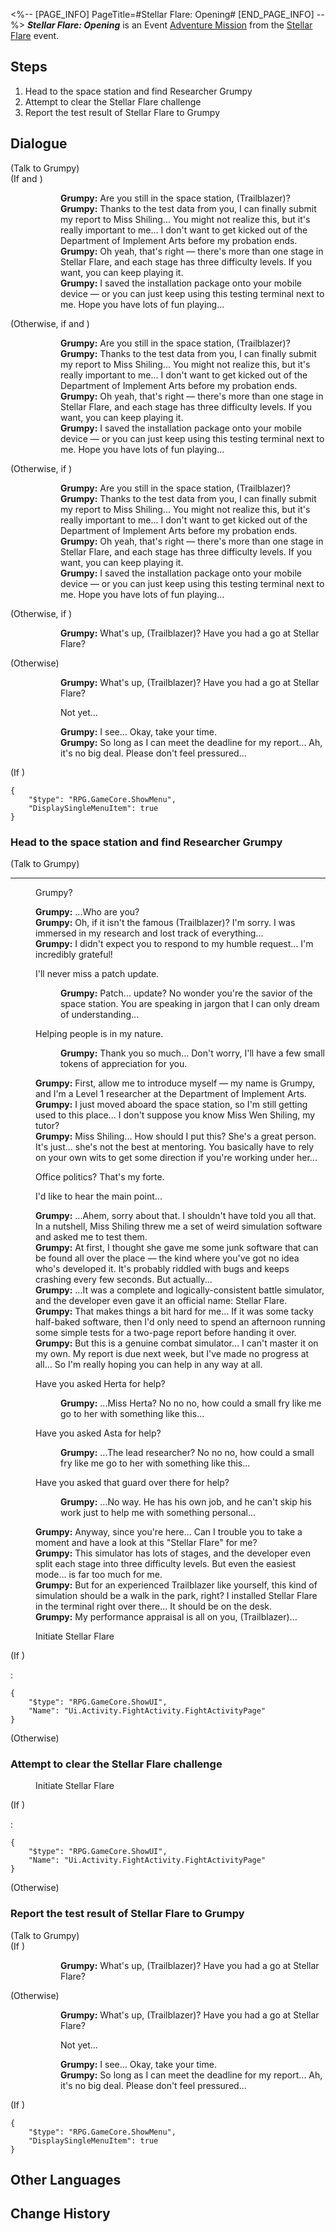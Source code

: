 <%-- [PAGE_INFO]
PageTitle=#Stellar Flare: Opening#
[END_PAGE_INFO] --%>
{{Stub|Dialogue.}}
{{Mission Infobox
|id            = 8000001
|title         = 
|image         = <!--Mission Stellar Flare Opening.png-->
|type          = Adventure
|event_name    = Stellar Flare
|chapter       = 
|requirements  = Reach [[Trailblaze Level]] 21
|summary       = <!--official mission summary from Fate's Atlas-->
|characters    = Grumpy; Trailblazer
|startLocation = [[Herta Space Station]] - [[Master Control Zone]]
|world         = Herta Space Station
|area          = Master Control Zone
|prev          = 
|next          = 
|rewards       = Credit*5,000
}}
'''''Stellar Flare: Opening''''' is an Event [[Adventure Mission]] from the [[Stellar Flare]] event.

==Steps==
# Head to the space station and find Researcher Grumpy
# Attempt to clear the Stellar Flare challenge
# Report the test result of Stellar Flare to Grumpy

<!--
==Gameplay Notes==

--><!--
==Trial Character==

-->
==Dialogue==
{{Stub Dialogue}}

;(Talk to Grumpy)
;(If {{cx}}<!--SubMission Finish: 800000205--> and {{cx}}<!--SubMission Finish: 800000104-->)
::'''Grumpy:''' Are you still in the space station, (Trailblazer)?
::'''Grumpy:''' Thanks to the test data from you, I can finally submit my report to Miss Shiling... You might not realize this, but it's really important to me... I don't want to get kicked out of the Department of Implement Arts before my probation ends.
::'''Grumpy:''' Oh yeah, that's right &mdash; there's more than one stage in Stellar Flare, and each stage has three difficulty levels. If you want, you can keep playing it.
::'''Grumpy:''' I saved the installation package onto your mobile device &mdash; or you can just keep using this testing terminal next to me. Hope you have lots of fun playing...
;(Otherwise, if {{cx}}<!--SubMission Finish: 800000104--> and {{cx}}<!--SubMission Finish: 800000204-->)
::'''Grumpy:''' Are you still in the space station, (Trailblazer)?
::'''Grumpy:''' Thanks to the test data from you, I can finally submit my report to Miss Shiling... You might not realize this, but it's really important to me... I don't want to get kicked out of the Department of Implement Arts before my probation ends.
::'''Grumpy:''' Oh yeah, that's right &mdash; there's more than one stage in Stellar Flare, and each stage has three difficulty levels. If you want, you can keep playing it.
::'''Grumpy:''' I saved the installation package onto your mobile device &mdash; or you can just keep using this testing terminal next to me. Hope you have lots of fun playing...
;(Otherwise, if {{cx}}<!--SubMission Finish: 800000104-->)
::'''Grumpy:''' Are you still in the space station, (Trailblazer)?
::'''Grumpy:''' Thanks to the test data from you, I can finally submit my report to Miss Shiling... You might not realize this, but it's really important to me... I don't want to get kicked out of the Department of Implement Arts before my probation ends.
::'''Grumpy:''' Oh yeah, that's right &mdash; there's more than one stage in Stellar Flare, and each stage has three difficulty levels. If you want, you can keep playing it.
::'''Grumpy:''' I saved the installation package onto your mobile device &mdash; or you can just keep using this testing terminal next to me. Hope you have lots of fun playing...
;(Otherwise, if {{cx}}<!--SubMission Finish: 800000203-->)
::'''Grumpy:''' What's up, (Trailblazer)? Have you had a go at Stellar Flare?
;(Otherwise)
::'''Grumpy:''' What's up, (Trailblazer)? Have you had a go at Stellar Flare?
::{{DIcon|Arrow}} Not yet...
::'''Grumpy:''' I see... Okay, take your time.
::'''Grumpy:''' So long as I can meet the deadline for my report... Ah, it's no big deal. Please don't feel pressured...
;(If {{cx}}<!--SubMission Finish: 800000102-->)
<pre>{
	"$type": "RPG.GameCore.ShowMenu",
	"DisplaySingleMenuItem": true
}</pre>
{{Dialogue End}}

===Head to the space station and find Researcher Grumpy{{subst:void|<!--800000102-->}}===
{{Mission Description|type=adventure|location=Master Control Zone|update|You receive a message from a researcher named Grumpy hoping to talk with you in the Herta Space Station.<br />According to past experiences, similar requests usually come with pretty considerable rewards... Go find her the next time you pass by the space station.}}
{{Dialogue Start}}

;(Talk to Grumpy)
----
:{{DIcon|Arrow}} Grumpy?
:'''Grumpy:''' ...Who are you?
:'''Grumpy:''' Oh, if it isn't the famous (Trailblazer)? I'm sorry. I was immersed in my research and lost track of everything...
:'''Grumpy:''' I didn't expect you to respond to my humble request... I'm incredibly grateful!
:{{DIcon|Arrow}} I'll never miss a patch update.
::'''Grumpy:''' Patch... update? No wonder you're the savior of the space station. You are speaking in jargon that I can only dream of understanding...
:{{DIcon|Arrow}} Helping people is in my nature.
::'''Grumpy:''' Thank you so much... Don't worry, I'll have a few small tokens of appreciation for you.
:'''Grumpy:''' First, allow me to introduce myself &mdash; my name is Grumpy, and I'm a Level 1 researcher at the Department of Implement Arts.
:'''Grumpy:''' I just moved aboard the space station, so I'm still getting used to this place... I don't suppose you know Miss Wen Shiling, my tutor?
:'''Grumpy:''' Miss Shiling... How should I put this? She's a great person. It's just... she's not the best at mentoring. You basically have to rely on your own wits to get some direction if you're working under her...
:{{DIcon|Arrow}} Office politics? That's my forte.
:{{DIcon|Arrow}} I'd like to hear the main point...
:'''Grumpy:''' ...Ahem, sorry about that. I shouldn't have told you all that. In a nutshell, Miss Shiling threw me a set of weird simulation software and asked me to test them.
:'''Grumpy:''' At first, I thought she gave me some junk software that can be found all over the place &mdash; the kind where you've got no idea who's developed it. It's probably riddled with bugs and keeps crashing every few seconds. But actually...
:'''Grumpy:''' ...It was a complete and logically-consistent battle simulator, and the developer even gave it an official name: Stellar Flare.
:'''Grumpy:''' That makes things a bit hard for me... If it was some tacky half-baked software, then I'd only need to spend an afternoon running some simple tests for a two-page report before handing it over.
:'''Grumpy:''' But this is a genuine combat simulator... I can't master it on my own. My report is due next week, but I've made no progress at all... So I'm really hoping you can help in any way at all.
:{{DIcon|Arrow}} Have you asked Herta for help?
::'''Grumpy:''' ...Miss Herta? No no no, how could a small fry like me go to her with something like this...
:{{DIcon|Arrow}} Have you asked Asta for help?
::'''Grumpy:''' ...The lead researcher? No no no, how could a small fry like me go to her with something like this...
:{{DIcon|Arrow}} Have you asked that guard over there for help?
::'''Grumpy:''' ...No way. He has his own job, and he can't skip his work just to help me with something personal...
:'''Grumpy:''' Anyway, since you're here... Can I trouble you to take a moment and have a look at this "Stellar Flare" for me?
:'''Grumpy:''' This simulator has lots of stages, and the developer even split each stage into three difficulty levels. But even the easiest mode... is far too much for me.
:'''Grumpy:''' But for an experienced Trailblazer like yourself, this kind of simulation should be a walk in the park, right? I installed Stellar Flare in the terminal right over there... It should be on the desk.
:'''Grumpy:''' My performance appraisal is all on you, (Trailblazer)...

:{{DIcon|Fight Club}} Initiate Stellar Flare
;(If {{cx}}<!--SubMission Finish: 800000208-->)
::<!--0.5-second delay-->
:<pre>{
	"$type": "RPG.GameCore.ShowUI",
	"Name": "Ui.Activity.FightActivity.FightActivityPage"
}</pre>
;(Otherwise)
{{Dialogue End}}

===Attempt to clear the Stellar Flare challenge{{subst:void|<!--800000103-->}}===
{{Mission Description|type=adventure|location=Master Control Zone|update|Researcher Grumpy wants your help in testing the battle simulation program called Stellar Flare.<br />Activate Stellar Flare and attempt the challenges within.}}
{{Dialogue Start}}


:{{DIcon|Fight Club}} Initiate Stellar Flare
;(If {{cx}}<!--SubMission Finish: 800000208-->)
::<!--0.5-second delay-->
:<pre>{
	"$type": "RPG.GameCore.ShowUI",
	"Name": "Ui.Activity.FightActivity.FightActivityPage"
}</pre>
;(Otherwise)
{{Dialogue End}}

===Report the test result of Stellar Flare to Grumpy{{subst:void|<!--800000104-->}}===
{{Mission Description|type=adventure|location=Master Control Zone|update|You complete the Stellar Flare testing at Grumpy's request without a hitch.<br />Talk to the researcher and soothe her anxiety.}}
{{Dialogue Start}}

;(Talk to Grumpy)
;(If {{cx}}<!--SubMission Finish: 800000203-->)
::'''Grumpy:''' What's up, (Trailblazer)? Have you had a go at Stellar Flare?
;(Otherwise)
::'''Grumpy:''' What's up, (Trailblazer)? Have you had a go at Stellar Flare?
::{{DIcon|Arrow}} Not yet...
::'''Grumpy:''' I see... Okay, take your time.
::'''Grumpy:''' So long as I can meet the deadline for my report... Ah, it's no big deal. Please don't feel pressured...
;(If {{cx}}<!--SubMission Finish: 800000102-->)
<pre>{
	"$type": "RPG.GameCore.ShowMenu",
	"DisplaySingleMenuItem": true
}</pre>
{{Dialogue End}}

==Other Languages==
{{Other Languages
|en   = Stellar Flare: Opening
|zhs  = 星芒战幕•揭幕
|zht  = 星芒戰幕•揭幕
|ja   = スターライト・ウォーフェア・開幕
|ko   = 스타라이트 전쟁의 서막•제막
|es   = Refriega estelar: apertura
|fr   = Explosion stellaire&nbsp;: Introduction
|ru   = Звёздная война: Начало
|th   = ม่านสงครามดวงดาว: เปิดฉาก
|vi   = Chiến Tranh Tinh Tú - Mở Màn
|de   = Stellares Leuchtsignal: Eröffnung
|id   = Suara Genderang Perang: Pembukaan
|pt   = Chama Estelar: Abertura
}}

==Change History==
{{Change History|1.1}}
